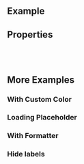 
<Meta of={ComponentStories} />

<DocsHeader isChart />

## Example

<Canvas of={ComponentStories.Default} />

## Properties

<ControlsWithNote of={ComponentStories.Default} />

<br />
<br />

## More Examples

### With Custom Color

<Canvas of={ComponentStories.WithCustomColor} />

### Loading Placeholder

<Canvas of={ComponentStories.LoadingPlaceholder} />

### With Formatter

<Canvas of={ComponentStories.WithFormatter} />

### Hide labels

<Canvas of={ComponentStories.HideLabels} />

<TooltipStory of={ComponentStories.WithCustomTooltipConfig} />

<Footer />
